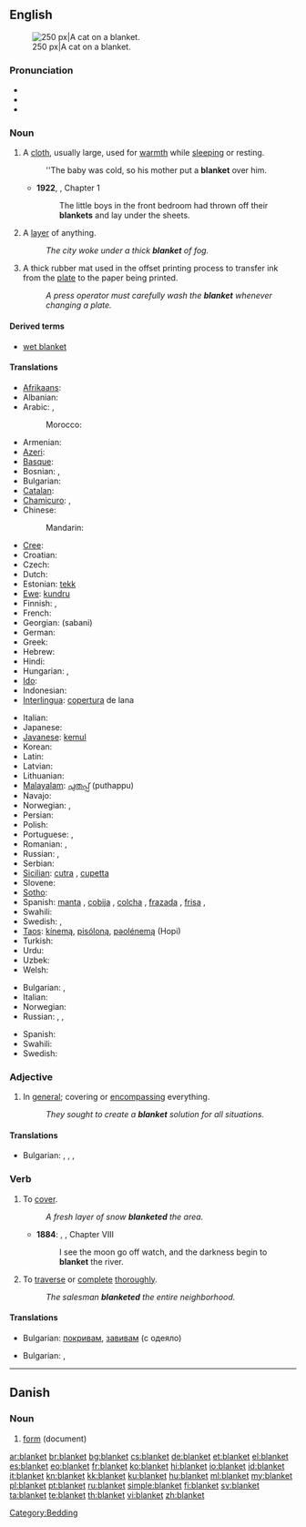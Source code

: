 ==English==
{{wikipedia|Blanket (disambiguation)}}
{{wikipedia}}
[[Image:2003-08-10 feather 04.JPG|thumb|right|250 px|A cat on a blanket.]]

===Pronunciation===
* {{audio|en-us-blanket.ogg|Audio (US)}}
* {{audio|En-uk-blanket.ogg|Audio (UK)}}
* {{rhymes|æŋkɪt}}

===Noun===
{{en-noun}}

# A [[cloth]], usually large, used for [[warmth]] while [[sleeping]] or resting.
#: ''The baby was cold, so his mother put a '''blanket''' over him.
#* '''1922''', {{w|Virginia Woolf}}, ''{{w|Jacob's Room}}'' Chapter 1
#*: The little boys in the front bedroom had thrown off their '''blankets''' and lay under the sheets.
# A [[layer]] of anything.
#: ''The city woke under a thick '''blanket''' of fog.''
# A thick rubber mat used in the offset printing process to transfer ink from the [[plate]] to the paper being printed.
#: ''A press operator must carefully wash the '''blanket''' whenever changing a plate.''

====Derived terms====
* [[wet blanket]]

====Translations====
{{trans-top|cloth}}
* [[Afrikaans]]: {{t|af|kombers|xs=Afrikaans}}
* Albanian: {{t+|sq|batanije|xs=Albanian}}
* Arabic: {{t|ar|لحاف|m|tr=liHaaf|sc=Arab}}, {{qualifier|plural:}} {{t|ar|لحف|m|p|tr=luHf|sc=Arab}}
*: Morocco: {{tø|ary|بطانية|tr=baṭṭāniya|sc=Arab}}
* Armenian: {{t-|hy|վերմակ|tr=vermak}}
* [[Azeri]]: {{t|az|yorğan|xs=Azeri}}
* [[Basque]]: {{t-|eu|manta|xs=Basque}}
* Bosnian: {{t|bs|deka|f}}, {{t|bs|ćebe|n}}
* Bulgarian: {{t+|bg|одеяло|n}}
* [[Catalan]]: {{t|ca|manta|f}}
* [[Chamicuro]]: {{tø|ccc|katana}}, {{tø|ccc|pestiklo}}
* Chinese:
*: Mandarin: {{t|zh|毯子|tr=tǎnzi|sc=Hani}}
* [[Cree]]: {{t|cr|ᐊᑯᐦᑊ|tr=akohp|sc=Cans}}
* Croatian: {{t-|hr|ćebe}}
* Czech: {{t-|cs|deka|f}}
* Dutch: {{t+|nl|deken|n}}
* Estonian: [[tekk]]
* [[Ewe]]: [[kundru]]
* Finnish: {{t+|fi|peitto}}, {{t-|fi|viltti}}
* French: {{t+|fr|couverture|f}}
* Georgian: {{t-|ka|საბანი|sc=Geor|xs=Georgian}} (sabani)
* German: {{t+|de|Decke|f}}
* Greek: {{t+|el|κουβέρτα|f|tr=kouverta}}
* Hebrew: {{t+|he|שמיכה|f|tr=smikha}}
* Hindi: {{t|hi|कंबल|m|tr=kambal|sc=Deva}}
* Hungarian: {{t+|hu|takaró}}, {{t+|hu|pokróc}}
* [[Ido]]: {{t+|io|kovrilo|xs=Ido}}
* Indonesian: {{t+|id|selimut|xs=Indonesian}}
* [[Interlingua]]: [[copertura]] de lana
{{trans-mid}}
* Italian: {{t+|it|coperta|f}}
* Japanese: {{t|ja|毛布|tr=[[もうふ]], mōfu|sc=Jpan}}
* [[Javanese]]: [[kemul]]
* Korean: {{t|ko|이불|tr=ibul|sc=Kore}}
* Latin: {{t-|la|lodix|f|alt=lōdix}}
* Latvian: {{t-|lv|sega|xs=Latvian}}
* Lithuanian: {{t|lt|antklodė|xs=Lithuanian}}
* [[Malayalam]]: [[പുതപ്പ്‌]] (puthappu)
* Navajo: {{tø|nv|beeldléí‎}}
* Norwegian: {{t+|no|dyne|m|f}}, {{t+|no|teppe|n}}
* Persian: {{t|fa|پتو|tr=patu|sc=fa-Arab}}
* Polish: {{t+|pl|koc|n}}
* Portuguese: {{t+|pt|cobertor|m}}, {{t+|pt|manta|f}}
* Romanian: {{t-|ro|pătură|f}}, {{t|ro|valtrap}}
* Russian: {{t|ru|одеяло|n|tr=odejálo|sc=Cyrl}}, {{t|ru|покрывало|n|tr=pokryválo|sc=Cyrl}}
* Serbian: {{t-|sr|ћебе|sc=Cyrl}}
* [[Sicilian]]: [[cutra]] {{f}} , [[cupetta]] {{f}}
* Slovene: {{t+|sl|odeja|f}}
* [[Sotho]]: {{t+|st|kobo|xs=Sotho}}
* Spanish: [[manta]] {{f}} {{qualifier|Spain standard usage}}, [[cobija]]  {{f}} {{qualifier|Central America|Colombia|Mexico|Southern Spain|Venezuela}}, [[colcha]] {{f}} {{qualifier|Cuba}}, [[frazada]] {{f}} {{qualifier|Argentina|Bolivia|Chile|Peru|Uruguay}}, [[frisa]] {{f}} {{qualifier|Dominican Republic|Puerto Rico}},
* Swahili: {{t+|sw|blanketi|xs=Swahili}}
* Swedish: {{t+|sv|täcke}}, {{t+|sv|filt}}
* [[Taos]]: [[kínemą]], [[pisóloną]], [[pəolénemą]] (Hopi)
* Turkish: {{t+|tr|battaniye}}
* Urdu: {{t|ur|کمبل|f|tr=kambal|sc=ur-Arab}}
* Uzbek: {{t|uz|adyol}}
* Welsh: {{t|cy|flanced|xs=Welsh}}
{{trans-bottom}}

{{trans-top|layer of anything}}
* Bulgarian: {{t|bg|покривало}},  {{t+|bg|пласт|m}}
* Italian: {{t-|it|coltre|f}}
* Norwegian: {{t+|no|teppe|n}}
* Russian: {{t|ru|покрывало|n|tr=pokryválo|sc=Cyrl}}, {{t|ru|покров|m|tr=pokróv|sc=Cyrl}}, {{t|ru|слой|m|tr=sloj|sc=Cyrl}}
{{trans-mid}}
* Spanish: {{t-|es|manta|f}}
* Swahili: {{t+|sw|blanketi|xs=Swahili}}
* Swedish: {{t+|sv|lager}}
{{trans-bottom}}

===Adjective===
{{en-adj|-}}

# In [[general]]; covering or [[encompassing]] everything.
#: ''They sought to create a '''blanket''' solution for all situations.''

====Translations====
{{trans-top|covering or [[encompassing]] everything}}
* Bulgarian: ,  {{t|bg|цялостен}},  {{t|bg|всеобхватен}},  {{t|bg|всестранен}}
{{trans-mid}}
{{trans-bottom}}

===Verb===
{{en-verb}}

# {{transitive}} To [[cover]].
#: ''A fresh layer of snow '''blanketed''' the area.''
#* '''1884''': {{w|Mark Twain}}, {{w|The Adventures of Huckleberry Finn}}, Chapter VIII
#*: I see the moon go off watch, and the darkness begin to '''blanket''' the river.
# {{transitive}} To [[traverse]] or [[complete]] [[thorough]]ly.
#: ''The salesman '''blanketed''' the entire neighborhood.''

====Translations====
{{trans-top|To [[cover]]}}
* Bulgarian: [[покривам]], [[завивам]] (с одеяло)
{{trans-mid}}
{{trans-bottom}}

{{trans-top|To [[traverse]] or [[complete]]}}
* Bulgarian: ,  {{t|bg|обхващам}}
{{trans-mid}}
{{trans-bottom}}

[[Category:Bedding]]

----

==Danish==

===Noun===
{{infl|da|noun}}

# [[form]] (document)

[[ar:blanket]]
[[br:blanket]]
[[bg:blanket]]
[[cs:blanket]]
[[de:blanket]]
[[et:blanket]]
[[el:blanket]]
[[es:blanket]]
[[eo:blanket]]
[[fr:blanket]]
[[ko:blanket]]
[[hi:blanket]]
[[io:blanket]]
[[id:blanket]]
[[it:blanket]]
[[kn:blanket]]
[[kk:blanket]]
[[ku:blanket]]
[[hu:blanket]]
[[ml:blanket]]
[[my:blanket]]
[[pl:blanket]]
[[pt:blanket]]
[[ru:blanket]]
[[simple:blanket]]
[[fi:blanket]]
[[sv:blanket]]
[[ta:blanket]]
[[te:blanket]]
[[th:blanket]]
[[vi:blanket]]
[[zh:blanket]]